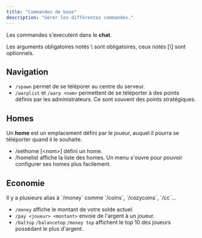 ```yaml
---
title: "Commandes de base"
description: "Gérer les différentes commandes."
---
```


Les commandes s'executent dans le **chat**.

<Tip>
  Les arguments obligatoires notés \<argument\> sont obligatoires, ceux notés [\<argument\>] sont optionnels.
</Tip>

## Navigation

- `/spawn` permet de se téléporer au centre du serveur.
- `/warplist` et `/warp <nom>` permettent de se téléporter à des points définis par les administrateurs. Ce sont souvent des points stratégiques.

## Homes

Un **home** est un emplacement défini par le joueur, auquel il pourra se téléporter quand il le souhaite.

- /sethome [\<nom\>] défini un home.
- /homelist affiche la liste des homes. Un menu s'ouvre pour pouvoir configurer ses homes plus facilement.

## Economie

<Note>
  Il y a plusieurs alias à `/money` comme `/coins`, `/cozycoins`, `/cc`...
</Note>

- `/money` affiche le montant de votre solde actuel.
- `/pay <joueur> <montant>` envoie de l'argent à un joueur.
- `/baltop` `/balancetop` `/money top` affichent le top 10 des joueurs possédant le plus d'argent.